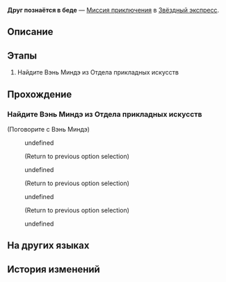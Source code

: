 {{Дополнить|Диалоги.}}
{{Миссия Инфобокс
|id              = 4050030
|Название        = 
|Изображение     = Миссия Освоения Друг познаётся в беде.png
|Тип             = Миссия приключения
|События         = 
|Глава           = 
|Условия         = 
|Персонажи       = Вэнь Миндэ; Первопроходец
|СтартЛокация    = Общий вагон
|Мир             = Звёздный экспресс
|Локации         = Общий вагон
|Предыдущая      = 
|Следующая       = 
|Награды         = Журнал приключений*1; Protein Rice*1; Кредиты*8 000
}}
'''Друг познаётся в беде''' — [[Миссия приключения]] в [[Звёздный экспресс]].

==Описание==
{{Описание|<!--официальное описание из Перекрёстка судеб-->}}

==Этапы==
# Найдите Вэнь Миндэ из Отдела прикладных искусств

==Прохождение==
{{Дополнить}}

{{Диалог Конец}}

===Найдите Вэнь Миндэ из Отдела прикладных искусств===
{{Описание миссии|локация=Базовая зона|Поговорите с Вэнь Миндэ, главой Отдела прикладных искусств, и помогите пополнить запасы экспресса.}}
{{Диалог Начало}}


;(Поговорите с Вэнь Миндэ)
:{{Диалог|Разговор}} undefined
:<!--Unknown TalkSentence: 500010616-->
:<!--Unknown TalkSentence: 500010617-->
:;(Return to previous option selection)
:{{Диалог|Разговор}} undefined
:<!--Unknown TalkSentence: 500010619-->
:<!--Unknown TalkSentence: 500010620-->
:;(Return to previous option selection)
:{{Диалог|Разговор}} undefined
:<!--Unknown TalkSentence: 500010622-->
:<!--Unknown TalkSentence: 500010623-->
:<!--Unknown TalkSentence: 500010624-->
:;(Return to previous option selection)
:{{Диалог|Выход}} undefined
:<!--Unknown TalkSentence: 500010626-->
:<!--Unknown TalkSentence: 500010627-->
{{Диалог Конец}}

==На других языках==
{{На других языках
|en   = A Friend in Need Is a Friend Indeed
|zhs  = 出门靠朋友
|zht  = 出外靠朋友
|ja   = 家を出れば友達が頼り
|ko   = 밖에선 친구에게 의지해야 해
|es   = Para eso están los amigos
|fr   = C'est dans le besoin qu'on reconnaît ses amis
|ru   = Друг познаётся в беде
|th   = เพื่อนในยามยากคือเพื่อนแท้
|vi   = Ra Đường Nhờ Bạn Bè
|de   = Wahre Freunde erkennt man in der Not
|id   = Mengandalkan Teman
|pt   = Amigo Estou Aqui
}}

==История изменений==
{{История изменений|2.7}}
